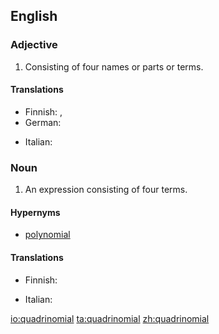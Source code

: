 ==English==

===Adjective===
{{en-adj|-}}

# Consisting of four names or parts or terms.

====Translations====
{{trans-top|consisting of four names or parts}}
* Finnish: {{t|fi|neliosainen}}, {{t|fi|neliterminen}}
* German: {{t|de|viergliedrig}}
{{trans-mid}}
* Italian: {{t|it|quadrinomiale}}
{{trans-bottom}}

===Noun===
{{enum|trinomial|quintinomial|polynomials by number of terms|lang=en}}
{{en-noun}}

# {{context|algebra|lang=en}} An expression consisting of four terms.

====Hypernyms====
*[[polynomial]]

====Translations====
{{trans-top|expression}}
* Finnish: {{t|fi|[[neliterminen]] [[lauseke]]}}
{{trans-mid}}
*Italian: {{t|it|quadrinomio|m}}
{{trans-bottom}}

[[io:quadrinomial]]
[[ta:quadrinomial]]
[[zh:quadrinomial]]